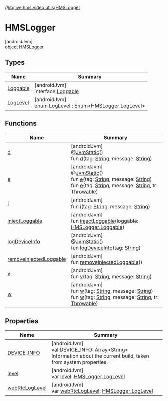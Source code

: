 //[lib](../../../index)/[live.hms.video.utils](../index)/[HMSLogger](index)

# HMSLogger

[androidJvm]\
object [HMSLogger](index)

## Types

| Name                         | Summary                                                                                                                                                                    |
| ---------------------------- | -------------------------------------------------------------------------------------------------------------------------------------------------------------------------- |
| [Loggable](-loggable/index)  | [androidJvm]<br />interface [Loggable](-loggable/index)                                                                                                                    |
| [LogLevel](-log-level/index) | [androidJvm]<br />enum [LogLevel](-log-level/index) : [Enum](https://kotlinlang.org/api/latest/jvm/stdlib/kotlin/-enum/index.html)<[HMSLogger.LogLevel](-log-level/index)> |

## Functions

| Name                                               | Summary                                                                                                                                                                                                                                                                                                                                                                                                                                                                                                                                                                                                          |
| -------------------------------------------------- | ---------------------------------------------------------------------------------------------------------------------------------------------------------------------------------------------------------------------------------------------------------------------------------------------------------------------------------------------------------------------------------------------------------------------------------------------------------------------------------------------------------------------------------------------------------------------------------------------------------------- |
| [d](d)                                             | [androidJvm]<br />@[JvmStatic](https://kotlinlang.org/api/latest/jvm/stdlib/kotlin.jvm/-jvm-static/index.html)()<br />fun [d](d)(tag: [String](https://kotlinlang.org/api/latest/jvm/stdlib/kotlin/-string/index.html), message: [String](https://kotlinlang.org/api/latest/jvm/stdlib/kotlin/-string/index.html))                                                                                                                                                                                                                                                                                               |
| [e](e)                                             | [androidJvm]<br />@[JvmStatic](https://kotlinlang.org/api/latest/jvm/stdlib/kotlin.jvm/-jvm-static/index.html)()<br />fun [e](e)(tag: [String](https://kotlinlang.org/api/latest/jvm/stdlib/kotlin/-string/index.html), message: [String](https://kotlinlang.org/api/latest/jvm/stdlib/kotlin/-string/index.html))<br />fun [e](e)(tag: [String](https://kotlinlang.org/api/latest/jvm/stdlib/kotlin/-string/index.html), message: [String](https://kotlinlang.org/api/latest/jvm/stdlib/kotlin/-string/index.html), tr: [Throwable](https://kotlinlang.org/api/latest/jvm/stdlib/kotlin/-throwable/index.html)) |
| [i](i)                                             | [androidJvm]<br />fun [i](i)(tag: [String](https://kotlinlang.org/api/latest/jvm/stdlib/kotlin/-string/index.html), message: [String](https://kotlinlang.org/api/latest/jvm/stdlib/kotlin/-string/index.html))                                                                                                                                                                                                                                                                                                                                                                                                   |
| [injectLoggable](inject-loggable)                  | [androidJvm]<br />fun [injectLoggable](inject-loggable)(loggable: [HMSLogger.Loggable](-loggable/index))                                                                                                                                                                                                                                                                                                                                                                                                                                                                                                         |
| [logDeviceInfo](log-device-info)                   | [androidJvm]<br />@[JvmStatic](https://kotlinlang.org/api/latest/jvm/stdlib/kotlin.jvm/-jvm-static/index.html)()<br />fun [logDeviceInfo](log-device-info)(tag: [String](https://kotlinlang.org/api/latest/jvm/stdlib/kotlin/-string/index.html))                                                                                                                                                                                                                                                                                                                                                                |
| [removeInjectedLoggable](remove-injected-loggable) | [androidJvm]<br />fun [removeInjectedLoggable](remove-injected-loggable)()                                                                                                                                                                                                                                                                                                                                                                                                                                                                                                                                       |
| [v](v)                                             | [androidJvm]<br />fun [v](v)(tag: [String](https://kotlinlang.org/api/latest/jvm/stdlib/kotlin/-string/index.html), message: [String](https://kotlinlang.org/api/latest/jvm/stdlib/kotlin/-string/index.html))                                                                                                                                                                                                                                                                                                                                                                                                   |
| [w](w)                                             | [androidJvm]<br />fun [w](w)(tag: [String](https://kotlinlang.org/api/latest/jvm/stdlib/kotlin/-string/index.html), message: [String](https://kotlinlang.org/api/latest/jvm/stdlib/kotlin/-string/index.html))<br />fun [w](w)(tag: [String](https://kotlinlang.org/api/latest/jvm/stdlib/kotlin/-string/index.html), message: [String](https://kotlinlang.org/api/latest/jvm/stdlib/kotlin/-string/index.html), tr: [Throwable](https://kotlinlang.org/api/latest/jvm/stdlib/kotlin/-throwable/index.html))                                                                                                     |

## Properties

| Name                                 | Summary                                                                                                                                                                                                                                                                                              |
| ------------------------------------ | ---------------------------------------------------------------------------------------------------------------------------------------------------------------------------------------------------------------------------------------------------------------------------------------------------- |
| [DEVICE_INFO](-d-e-v-i-c-e_-i-n-f-o) | [androidJvm]<br />val [DEVICE_INFO](-d-e-v-i-c-e_-i-n-f-o): [Array](https://kotlinlang.org/api/latest/jvm/stdlib/kotlin/-array/index.html)<[String](https://kotlinlang.org/api/latest/jvm/stdlib/kotlin/-string/index.html)><br />Information about the current build, taken from system properties. |
| [level](level)                       | [androidJvm]<br />var [level](level): [HMSLogger.LogLevel](-log-level/index)                                                                                                                                                                                                                         |
| [webRtcLogLevel](web-rtc-log-level)  | [androidJvm]<br />var [webRtcLogLevel](web-rtc-log-level): [HMSLogger.LogLevel](-log-level/index)                                                                                                                                                                                                    |
